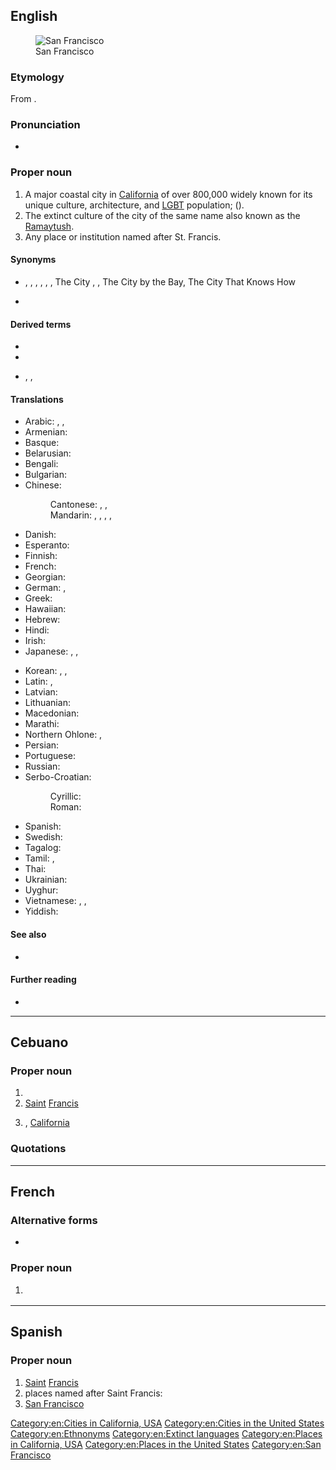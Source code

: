 {{also|San-Francisco}}
==English==
{{wikipedia|dab=San Francisco (disambiguation)|San Francisco}}
{{wikipedia|San Francisco|San Francisco (US city)}}
[[File:SF From Marin Highlands3.jpg|thumb|San Francisco]]

===Etymology===
From {{bor|en|es|San Francisco||Saint Francis}}.

===Pronunciation===
* {{IPA|en|/ˌsæn fɹənˈsɪskoʊ/|/ˌsæn fɹænˈsɪskoʊ/}}

===Proper noun===
{{en-proper noun|head=San Francisco}}

# A major coastal city in [[California]] of over 800,000 widely known for its unique culture, architecture, and [[LGBT]] population; {{non-gloss definition|formerly}} {{m|en|Yerba Buena}} ({{non-gloss definition|pre-1847}}).
# The extinct culture of the city of the same name also known as the [[Ramaytush]].
# Any place or institution named after St. Francis.

====Synonyms====
* {{sense|city}} {{l|en|SF}}, {{l|en|San Fran}}, {{l|en|Frisco}}, {{l|en|Baghdad by the Bay}}, {{l|en|San Fagcisco}}, {{l|en|San Fransicko}}, {{l|en|San Frankfreako}} The City {{qualifier|Northern CA and Western NV only}}, {{l|en|Bay City}}, The City by the Bay, The City That Knows How {{qualifier|dated}}
* {{sense|native people, native language}} {{l|en|Ramaytush}}

====Derived terms====
* {{l|en|City and County of San Francisco}}
* {{l|en|San Franciscan}}
* {{l|en|SF}}, {{l|en|San Fran}}, {{l|en|Frisco}}

====Translations====
{{trans-top|San Francisco, California city}}
* Arabic: {{t|ar|سَان فَرَانْسِسْكُو|m|tr=san faransiskū}}, {{t|ar|سَان فَرَانْسِيسْكُو|m|tr=san faransiskū}}, {{t|ar|سَان فَرَنْسِسْكُو|m|tr=san faransiskū}}
* Armenian: {{t|hy|Սան Ֆրանցիսկո}}
* Basque: {{t|eu|San Frantzisko}}
* Belarusian: {{t|be|Сан-Францы́ска|m}}
* Bengali: {{t|bn|সান ফ্রান্সিস্কো}}
* Bulgarian: {{t|bg|Сан Франци́ско}}
* Chinese:
*: Cantonese: {{t|yue|舊金山|sc=Hant}}, {{t|yue|旧金山|tr=gau6 gam1 saan1|sc=Hant}}, {{t|yue|三藩市|tr=saam1 faan4 si5|sc=Hant}}
*: Mandarin: {{t+|cmn|舊金山|sc=Hani}}, {{t+|cmn|旧金山|tr=Jiùjīnshān|sc=Hani}}, {{t+|cmn|聖弗朗西斯科|sc=Hani}}, {{t+|cmn|圣弗朗西斯科|tr=Shèngfúlǎngxīsīkē|sc=Hani}}, {{t+|cmn|三藩市|tr=Sānfānshì|sc=Hani}}
* Danish: {{t|da|San Francisco}}
* Esperanto: {{t|eo|Sanfrancisko}}
* Finnish: {{t+|fi|San Francisco}}
* French: {{t+|fr|San Francisco|f}}
* Georgian: {{t|ka|სან-ფრანცისკო}}
* German: {{t+|de|San Francisco|n}}, {{t|de|San Franzisko}}
* Greek: {{t|el|Σαν Φρανσίσκο|n}}
* Hawaiian: {{t|haw|Kapalakiko}}
* Hebrew: {{t|he|סן פרנסיסקו|m|tr=san fransisko}}
* Hindi: {{t|hi|सैन फ़्रांसिस्को}}
* Irish: {{t|ga|Cathair Naomh Phroinsias}}
* Japanese: {{t|ja|サンフランシスコ|tr=Sanfuranshisuko}}, {{qualifier|abbreviation}} {{t|ja|シスコ|tr=Shisuko|sc=Jpan}}, {{qualifier|old or rare}} {{t+|ja|桑港|tr=Sōkō|sc=Jpan}}
{{trans-mid}}
* Korean: {{t+|ko|^샌프란시스코}}, {{t|ko|^산프란시스코}}, {{t+|ko|^쌘프랜씨스코}} {{qualifier|North Korea}}
* Latin: {{t|la|Franciscopolis|f}}, {{t|la|Urbs Sancti Francisci}}
* Latvian: {{t|lv|Sanfrancisko}}
* Lithuanian: {{t|lt|San Franciskas}}
* Macedonian: {{t|mk|Сан Франци́ско|m}}
* Marathi: {{t|mr|सॅन फ्रान्सिस्को|n}}
* Northern Ohlone: {{t|cst|Yelamu}}, {{t|cst|rám̄ai}}
* Persian: {{t|fa|سان فرانسیسکو|tr=sân frânsisko}}
* Portuguese: {{t+|pt|São Francisco}}
* Russian: {{t+|ru|Сан-Франци́ско|m}}
* Serbo-Croatian:
*: Cyrillic: {{t|sh|Сан Франциско|m}}
*: Roman: {{t|sh|San Francisko|m}}
* Spanish: {{t|es|San Francisco|m}}
* Swedish: {{t|sv|San Francisco}}
* Tagalog: {{t|tl|San Pransisko}}
* Tamil: {{t|ta|சான்பிரான்சிஸ்கோ|sc=Taml}}, {{t|ta|ஸான்பிரான்சிஸ்கோ|sc=Taml}}
* Thai: {{t|th|ซานฟรานซิสโก|tr=saanfraansítgoh}}
* Ukrainian: {{t|uk|Сан-Франци́ско|m}}
* Uyghur: {{t|ug|سان فرانسىسكو|sc=ug-Arab}}
* Vietnamese: {{t|vi|San Francisco}}, {{t|vi|Xăng Phăng}} {{qualifier|informal}}, {{t|vi|Cựu Kim Sơn}} {{qualifier|dated}}
* Yiddish: {{t|yi|סאַן פֿראַנציסקאָ}}
{{trans-bottom}}

====See also====
* {{l|en|Golden Gate Bridge}}

====Further reading====
* {{ethnologue|lang=San Francisco|code=cst}}

[[Category:en:Cities in California, USA]]
[[Category:en:Cities in the United States]]
[[Category:en:Ethnonyms]]
[[Category:en:Extinct languages]]
[[Category:en:Places in California, USA]]
[[Category:en:Places in the United States]]
[[Category:en:San Francisco]]

----

==Cebuano==

===Proper noun===
{{head|ceb|proper noun}}

# {{place|ceb|municipality|p/Cebu|c/Philippines}}
# [[Saint]] [[Francis]]
# {{l|en|San Francisco}}, [[California]]

===Quotations===
{{seeCites|ceb}}

{{topics|ceb|California, USA|Cities in the United States}}

----

==French==

===Alternative forms===
* {{alter|fr|San-Francisco||obsolete}}

===Proper noun===
{{fr-proper noun|f|head=San Francisco}}

# {{place|fr|city|s/California|c/United States|t=San Francisco}}
#: {{meronyms|fr|Tenderloin}}

{{c|fr|San Francisco}}

----

==Spanish==
{{wikipedia|lang=es}}

===Proper noun===
{{es-proper noun|m|head=[[san|San]] [[Francisco]]}}

# [[Saint]] [[Francis]]
# places named after Saint Francis:
# [[#English|San Francisco]]

{{C|es|Christianity}}